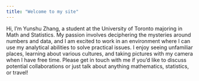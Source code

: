 ```yaml
---
title: "Welcome to my site"
---
```


Hi, I'm Yunshu Zhang, a student at the University of Toronto majoring in Math and Statistics. My passion involves deciphering the mysteries around numbers and data, and I am excited to work in an environment where I can use my analytical abilities to solve practical issues. I enjoy seeing unfamiliar places, learning about various cultures, and taking pictures with my camera when I have free time. Please get in touch with me if you'd like to discuss potential collaborations or just talk about anything mathematics, statistics, or travel! 
